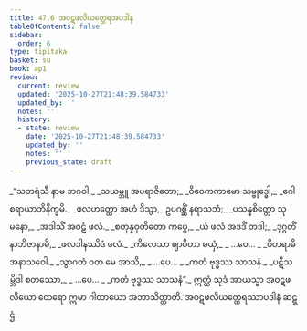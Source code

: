 ```yaml
---
title: 47.6 အဝဋဖလိယတ္ထေရအပဒါန
tableOfContents: false
sidebar:
  order: 6
type: tipitaka
basket: su
book: ap1
review:
  current: review
  updated: '2025-10-27T21:48:39.584733'
  updated_by: ''
  notes: ''
  history:
  - state: review
    date: '2025-10-27T21:48:39.584733'
    updated_by: ''
    notes: ''
    previous_state: draft
---
```



<ReviewStatus review={frontmatter.review} showDetails={true} />

<HypothesisAnnotation frontmatter={frontmatter} />

<DynamicBreadcrumb />

<Division number="26" book="ap1" e="ch" v="20" p="431">

<Paragraph number="6005" type="verses" book="ap1">
_“သတရံသီ နာမ ဘဂဝါ,_  
_သယမ္ဘူ အပရာဇိတော;_  
_ဝိဝေကကာမော သမ္ဗုဒ္ဓေါ,_  
_ဂေါစရာယာဘိနိက္ခမိ._  

</Paragraph>

</Division>
<Division number="27" book="ap1" e="ch" v="20" p="431">

<Paragraph number="6006" type="verses" book="ap1">
_ဖလဟတ္ထော အဟံ ဒိသွာ,_  
ဥပဂစ္ဆိံ နရာသဘံ;_  
_ပသန္နစိတ္တော သုမနော,_  
_အဒါသိံ အဝဋံ ဖလံ._  

</Paragraph>

</Division>
<Division number="28" book="ap1" e="ch" v="20" p="431">

<Paragraph number="6007" type="verses" book="ap1">
_စတုန္နဝုတိတော ကပ္ပေ,_  
_ယံ ဖလံ အဒဒိံ တဒါ;_  
_ဒုဂ္ဂတိံ နာဘိဇာနာမိ,_  
_ဖလဒါနဿိဒံ ဖလံ._  

</Paragraph>

</Division>
<Division number="29" book="ap1" e="ch" v="20" p="431">

<Paragraph number="6008" type="verses" book="ap1">
_ကိလေသာ ဈာပိတာ မယှံ,_  
_ …ပေ… _  
_ဝိဟရာမိ အနာသဝေါ._  

</Paragraph>

</Division>
<Division number="30" book="ap1" e="ch" v="20" p="431">

<Paragraph number="6009" type="verses" book="ap1">
_သွာဂတံ ဝတ မေ အာသိ,_  
_ …ပေ… _  
_ကတံ ဗုဒ္ဓဿ သာသနံ._  

</Paragraph>

</Division>
<Division number="31" book="ap1" e="ch" v="20" p="431">

<Paragraph number="6010" type="verses" book="ap1">
_ပဋိသမ္ဘိဒါ စတဿော,_  
_ …ပေ… _  
_ကတံ ဗုဒ္ဓဿ သာသနံ”._  

</Paragraph>

<Paragraph number="6011" book="ap1">
ဣတ္ထံ သုဒံ အာယသ္မာ အဝဋဖလိယော ထေရော ဣမာ ဂါထာယော အဘာသိတ္ထာတိ.

</Paragraph>
</Division>

<Paragraph number="6012" type="center" book="ap1">
အဝဋဖလိယတ္ထေရဿာပဒါနံ ဆဋ္ဌံ.
</Paragraph>